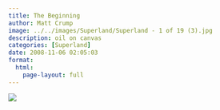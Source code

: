 ```yaml
---
title: The Beginning
author: Matt Crump
image: ../../images/Superland/Superland - 1 of 19 (3).jpg
description: oil on canvas
categories: [Superland]
date: 2008-11-06 02:05:03
format:
  html:
    page-layout: full
---
```


![](../../images/Superland/Superland - 1 of 19 (3).jpg)

